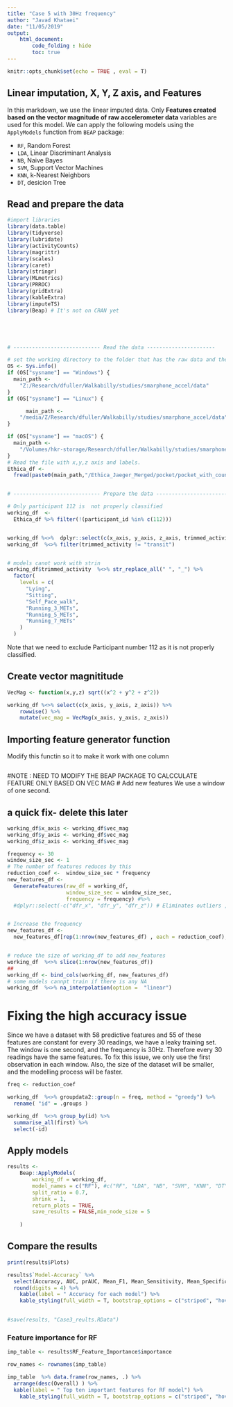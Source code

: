 ```yaml
---
title: "Case 5 with 30Hz frequency"
author: "Javad Khataei"
date: "11/05/2019"
output:
    html_document:
        code_folding : hide
        toc: true
---
```


```r
knitr::opts_chunk$set(echo = TRUE , eval = T)
```

## Linear imputation, X, Y, Z axis, and Features

In this markdown, we use the linear imputed data. Only **Features created based on the vector magnitude of raw accelerometer data** variables are used for this model. We can apply the following models using the `ApplyModels` function from `BEAP` package:

- `RF`, Random Forest
- `LDA`, Linear Discriminant Analysis
- `NB`, Naive Bayes
- `SVM`, Support Vector Machines
- `KNN`, k-Nearest Neighbors
- `DT`, desicion Tree

 
## Read and prepare the data
```r

#import libraries
library(data.table)
library(tidyverse)
library(lubridate)
library(activityCounts)
library(magrittr)
library(scales)
library(caret)
library(stringr)
library(MLmetrics)
library(PRROC)
library(gridExtra)
library(kableExtra)
library(imputeTS)
library(Beap) # It's not on CRAN yet





# ---------------------------- Read the data ----------------------

# set the working directory to the folder that has the raw data and the intervals file
OS <- Sys.info()
if (OS["sysname"] == "Windows") {
  main_path <-
    "Z:/Research/dfuller/Walkabilly/studies/smarphone_accel/data"
} 
if (OS["sysname"] == "Linux") {

      main_path <-
    "/media/Z/Research/dfuller/Walkabilly/studies/smarphone_accel/data"
}

if (OS["sysname"] == "macOS") {
  main_path <-
    "/Volumes/hkr-storage/Research/dfuller/Walkabilly/studies/smarphone_accel/data"
}
# Read the file with x,y,z axis and labels.
Ethica_df <-
  fread(paste0(main_path,"/Ethica_Jaeger_Merged/pocket/pocket_with_couns_and_vec_meg_30Hz.csv"))


# ---------------------------- Prepare the data ----------------------------

# Only participant 112 is  not properly classified
working_df  <-
  Ethica_df %>% filter(!(participant_id %in% c(112)))


working_df %<>%  dplyr::select(c(x_axis, y_axis, z_axis, trimmed_activity))
working_df  %<>% filter(trimmed_activity != "transit")


# models canot work with strin
working_df$trimmed_activity  %<>% str_replace_all(" ", "_") %>%
  factor(
    levels = c(
      "Lying",
      "Sitting",
      "Self_Pace_walk",
      "Running_3_METs",
      "Running_5_METs",
      "Running_7_METs"
    )
  )


```

Note that we need to exclude Participant number 112  as it is not properly classified. 

## Create vector magnititude
```r
VecMag <- function(x,y,z) sqrt((x^2 + y^2 + z^2))

working_df %<>% select(c(x_axis, y_axis, z_axis)) %>% 
    rowwise() %>% 
    mutate(vec_mag = VecMag(x_axis, y_axis, z_axis))

```

## Importing feature generator function
Modify this functin so it to make it work with one column


```r

```


#NOTE : NEED TO MODIFY THE BEAP PACKAGE TO CALCCULATE FEATURE ONLY BASED ON VEC MAG
# Add new features
We use a window of one second.

## a quick fix- delete this later
```r
working_df$x_axis <- working_df$vec_mag
working_df$y_axis <- working_df$vec_mag
working_df$z_axis <- working_df$vec_mag
```



```r
frequency <- 30
window_size_sec <- 1
# The number of features reduces by this
reduction_coef <-  window_size_sec * frequency
new_features_df <-
  GenerateFeatures(raw_df = working_df,
                   window_size_sec = window_size_sec,
                   frequency = frequency) #%>%
  #dplyr::select(-c("dfr_x", "dfr_y", "dfr_z")) # Eliminates outliers ,i.e. ("dfr_x", "dfr_y", "dfr_z")


# Increase the frequency
new_features_df <-
  new_features_df[rep(1:nrow(new_features_df) , each = reduction_coef),]


# reduce the size of working_df to add new_features
working_df  %<>% slice(1:nrow(new_features_df))
##  
working_df <- bind_cols(working_df, new_features_df)
# some models cannpt train if there is any NA
working_df  %<>% na_interpolation(option =  "linear")

```
# Fixing the high accuracy issue
Since we have a dataset with 58 predictive features and 55 of these features are constant for every 30 readings, we have a leaky training set. The window is one second, and the frequency is 30Hz. Therefore every 30 readings have the same features. To fix this issue, we only use the first observation in each window. Also, the size of the dataset will be smaller, and the modelling process will be faster. 


```r

freq <- reduction_coef

working_df  %<>% groupdata2::group(n = freq, method = "greedy") %>%
  rename( "id" = .groups )

working_df  %<>% group_by(id) %>%
  summarise_all(first) %>% 
  select(-id)

```


## Apply models
```r
results <-
    Beap::ApplyModels(
        working_df = working_df,
        model_names = c("RF"), #c("RF", "LDA", "NB", "SVM", "KNN", "DT")
        split_ratio = 0.7,
        shrink = 1,
        return_plots = TRUE,
        save_results = FALSE,min_node_size = 5
        
    )
```



## Compare the results


```r
print(results$Plots)

results$`Model-Accuracy` %>%  
  select(Accuracy, AUC, prAUC, Mean_F1, Mean_Sensitivity, Mean_Specificity) %>% 
  round(digits = 4) %>% 
    kable(label = " Accuracy for each model") %>%
    kable_styling(full_width = T, bootstrap_options = c("striped", "hover"))
 

#save(results, "Case3_reults.RData")
```

### Feature importance for RF

```r


imp_table <- results$RF_Feature_Importance$importance

row_names <- rownames(imp_table)

imp_table  %>% data.frame(row_names, .) %>% 
  arrange(desc(Overall) ) %>% 
  kable(label = " Top ten important features for RF model") %>%
    kable_styling(full_width = T, bootstrap_options = c("striped", "hover"))

```

